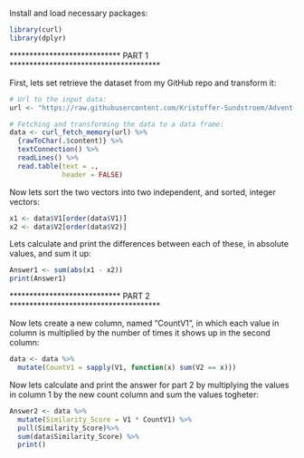 Install and load necessary packages:
```{r}
library(curl)
library(dplyr)
```

**************************** PART 1 **************************************

First, lets set retrieve the dataset from my GitHub repo and transform it:
```{r}
# Url to the input data:
url <- "https://raw.githubusercontent.com/Kristoffer-Sundstroem/Advent-of-Code/refs/heads/main/2024/Inputs/Day1.txt"

# Fetching and transforming the data to a data frame:
data <- curl_fetch_memory(url) %>%
  {rawToChar(.$content)} %>%
  textConnection() %>%
  readLines() %>%
  read.table(text = .,
             header = FALSE)
```


Now lets sort the two vectors into two independent, and sorted, integer 
vectors:
```{r}
x1 <- data$V1[order(data$V1)]
x2 <- data$V2[order(data$V2)]
```

Lets calculate and print the differences between each of these, in absolute 
values, and sum it up: 
```{r}
Answer1 <- sum(abs(x1 - x2))
print(Answer1)
```

**************************** PART 2 **************************************

Now lets create a new column, named "CountV1", in which each value in column  is 
multiplied by the number of times it shows up in the second column:
```{r}
data <- data %>%
  mutate(CountV1 = sapply(V1, function(x) sum(V2 == x)))
```

Now lets calculate and print the answer for part 2 by multiplying the values in 
column 1 by the new count column and sum the values togheter:
```{r}
Answer2 <- data %>%
  mutate(Similarity_Score = V1 * CountV1) %>%
  pull(Similarity_Score)%>%
  sum(data$Similarity_Score) %>%
  print()

```
